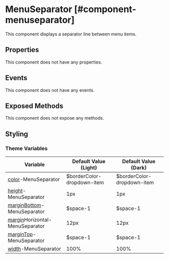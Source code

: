 
# MenuSeparator [#component-menuseparator]

This component displays a separator line between menu items.

## Properties

This component does not have any properties.

## Events

This component does not have any events.

## Exposed Methods

This component does not expose any methods.

## Styling

### Theme Variables

| Variable | Default Value (Light) | Default Value (Dark) |
| --- | --- | --- |
| [color](../styles-and-themes/common-units/#color)-MenuSeparator | $borderColor-dropdown-item | $borderColor-dropdown-item |
| [height](../styles-and-themes/common-units/#size)-MenuSeparator | 1px | 1px |
| [marginBottom](../styles-and-themes/common-units/#size)-MenuSeparator | $space-1 | $space-1 |
| [margin](../styles-and-themes/common-units/#size)Horizontal-MenuSeparator | 12px | 12px |
| [marginTop](../styles-and-themes/common-units/#size)-MenuSeparator | $space-1 | $space-1 |
| [width](../styles-and-themes/common-units/#size)-MenuSeparator | 100% | 100% |
